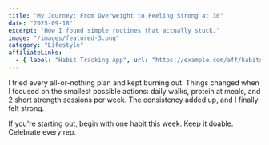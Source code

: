 ```yaml
---
title: "My Journey: From Overweight to Feeling Strong at 30"
date: "2025-09-18"
excerpt: "How I found simple routines that actually stuck."
image: "/images/featured-3.png"
category: "Lifestyle"
affiliateLinks:
  - { label: "Habit Tracking App", url: "https://example.com/aff/habits" }
---
```


I tried every all-or-nothing plan and kept burning out. Things changed when I focused on the smallest possible actions: daily walks, protein at meals, and 2 short strength sessions per week. The consistency added up, and I finally felt strong.

If you're starting out, begin with one habit this week. Keep it doable. Celebrate every rep.


